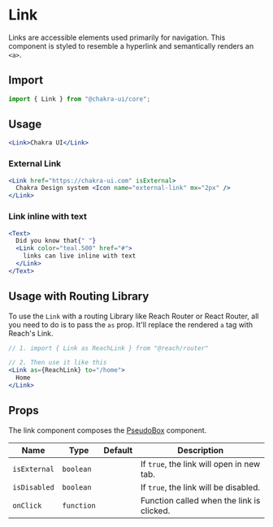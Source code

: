 
<SEO
  title="Link"
  description="Links are accessible elements used primarily for navigation. This component is
styled to resemble a hyperlink and semantically renders an anchor tag."
/>

# Link

Links are accessible elements used primarily for navigation. This component is
styled to resemble a hyperlink and semantically renders an `<a>`.

## Import

```js
import { Link } from "@chakra-ui/core";
```

## Usage

```jsx
<Link>Chakra UI</Link>
```

### External Link

```jsx
<Link href="https://chakra-ui.com" isExternal>
  Chakra Design system <Icon name="external-link" mx="2px" />
</Link>
```

### Link inline with text

```jsx
<Text>
  Did you know that{" "}
  <Link color="teal.500" href="#">
    links can live inline with text
  </Link>
</Text>
```

## Usage with Routing Library

To use the `Link` with a routing Library like Reach Router or React Router, all
you need to do is to pass the `as` prop. It'll replace the rendered `a` tag with
 Reach's Link.

```jsx live=false
// 1. import { Link as ReachLink } from "@reach/router"

// 2. Then use it like this
<Link as={ReachLink} to="/home">
  Home
</Link>
```

## Props

The link component composes the [PseudoBox](/pseudobox) component.

| Name         | Type       | Default | Description                               |
| ------------ | ---------- | ------- | ----------------------------------------- |
| `isExternal` | `boolean`  |         | If `true`, the link will open in new tab. |
| `isDisabled` | `boolean`  |         | If `true`, the link will be disabled.     |
| `onClick`    | `function` |         | Function called when the link is clicked. |
